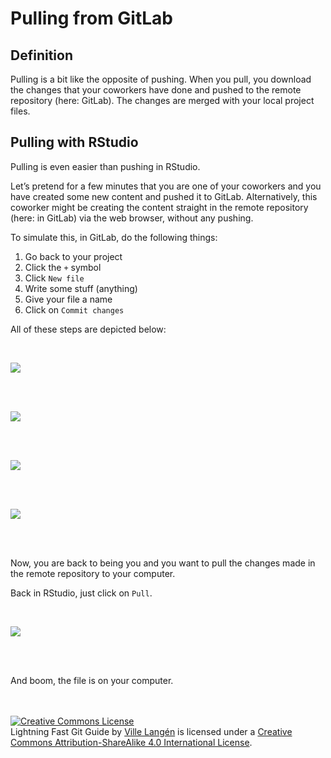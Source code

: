 # Pulling from GitLab

## Definition

Pulling is a bit like the opposite of pushing. When you pull, you download the changes that your coworkers have done and pushed to the remote repository (here: GitLab). The changes are merged with your local project files.

## Pulling with RStudio


Pulling is even easier than pushing in RStudio.

Let's pretend for a few minutes that you are one of your coworkers and you have created some new content and pushed it to GitLab. Alternatively, this coworker might be creating the content straight in the remote repository (here: in GitLab) via the web browser, without any pushing.

To simulate this, in GitLab, do the following things:

1.  Go back to your project
2.  Click the `+` symbol
3.  Click `New file`\
4.  Write some stuff (anything)
5.  Give your file a name
6.  Click on `Commit changes`

All of these steps are depicted below:

<br>

![](images/gitlab_newfile1-01.png)

<br>
<br>

![](images/gitlab_new_file2-01.png)

<br>
<br>

![](images/gitlab_newfile3-01.png)

<br>
<br>

![](images/gitlab_newfile4-01.png)

<br>
<br>

Now, you are back to being you and you want to pull the changes made in the remote repository to your computer.

Back in RStudio, just click on `Pull`.

<br>

![](images/pull-01.gif)

<br>
<br>

And boom, the file is on your computer.

<br> <br> <a rel="license" href="http://creativecommons.org/licenses/by-sa/4.0/"><img src="https://i.creativecommons.org/l/by-sa/4.0/88x31.png" alt="Creative Commons License" style="border-width:0"/></a><br />[Lightning Fast Git Guide]{xmlns:dct="http://purl.org/dc/terms/" property="dct:title"} by <a xmlns:cc="http://creativecommons.org/ns#" href="https://vldesign.kapsi.fi/git-guide" property="cc:attributionName" rel="cc:attributionURL">Ville Langén</a> is licensed under a <a rel="license" href="http://creativecommons.org/licenses/by-sa/4.0/">Creative Commons Attribution-ShareAlike 4.0 International License</a>.
